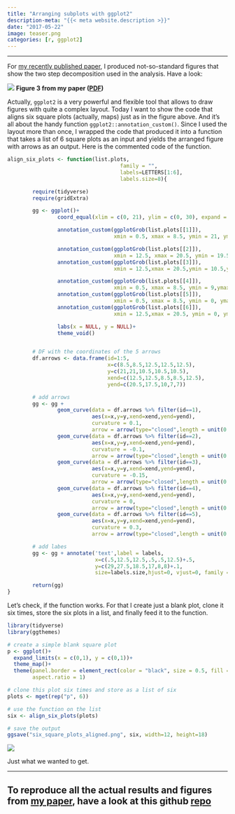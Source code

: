 ```yaml
---
title: "Arranging subplots with ggplot2"
description-meta: "{{< meta website.description >}}"
date: "2017-05-22"
image: teaser.png
categories: [r, ggplot2]
---
```


***


For [my recently published paper][gen], I produced not-so-standard figures that show the two step decomposition used in the analysis. Have a look: 

![](fig-01.png)
**Figure 3 from my paper ([PDF][pdf])**

Actually, `ggplot2` is a very powerful and flexible tool that allows to draw figures with quite a complex layout. Today I want to show the code that aligns six square plots (actually, maps) just as in the figure above. And it's all about the handy function `ggplot2::annotation_custom()`. Since I used the layout more than once, I wrapped the code that produced it into a function that takes a list of 6 square plots as an input and yields the arranged figure with arrows as an output. Here is the commented code of the function. 

```r
align_six_plots <- function(list.plots, 
                                    family = "",
                                    labels=LETTERS[1:6], 
                                    labels.size=8){

        require(tidyverse)
        require(gridExtra)

        gg <- ggplot()+
                coord_equal(xlim = c(0, 21), ylim = c(0, 30), expand = c(0,0))+

                annotation_custom(ggplotGrob(list.plots[[1]]),
                                  xmin = 0.5, xmax = 8.5, ymin = 21, ymax = 29)+

                annotation_custom(ggplotGrob(list.plots[[2]]),
                                  xmin = 12.5, xmax = 20.5, ymin = 19.5, ymax = 27.5)+
                annotation_custom(ggplotGrob(list.plots[[3]]),
                                  xmin = 12.5,xmax = 20.5,ymin = 10.5,ymax = 18.5)+

                annotation_custom(ggplotGrob(list.plots[[4]]),
                                  xmin = 0.5, xmax = 8.5, ymin = 9,ymax = 17)+
                annotation_custom(ggplotGrob(list.plots[[5]]),
                                  xmin = 0.5, xmax = 8.5, ymin = 0, ymax = 8)+
                annotation_custom(ggplotGrob(list.plots[[6]]),
                                  xmin = 12.5,xmax = 20.5, ymin = 0, ymax = 8)+

                labs(x = NULL, y = NULL)+
                theme_void()


        # DF with the coordinates of the 5 arrows
        df.arrows <- data.frame(id=1:5,
                                x=c(8.5,8.5,12.5,12.5,12.5),
                                y=c(21,21,10.5,10.5,10.5),
                                xend=c(12.5,12.5,8.5,8.5,12.5),
                                yend=c(20.5,17.5,10,7,7))

        # add arrows
        gg <- gg +
                geom_curve(data = df.arrows %>% filter(id==1),
                           aes(x=x,y=y,xend=xend,yend=yend),
                           curvature = 0.1,
                           arrow = arrow(type="closed",length = unit(0.25,"cm"))) +
                geom_curve(data = df.arrows %>% filter(id==2),
                           aes(x=x,y=y,xend=xend,yend=yend),
                           curvature = -0.1,
                           arrow = arrow(type="closed",length = unit(0.25,"cm"))) +
                geom_curve(data = df.arrows %>% filter(id==3),
                           aes(x=x,y=y,xend=xend,yend=yend),
                           curvature = -0.15,
                           arrow = arrow(type="closed",length = unit(0.25,"cm"))) +
                geom_curve(data = df.arrows %>% filter(id==4),
                           aes(x=x,y=y,xend=xend,yend=yend),
                           curvature = 0,
                           arrow = arrow(type="closed",length = unit(0.25,"cm"))) +
                geom_curve(data = df.arrows %>% filter(id==5),
                           aes(x=x,y=y,xend=xend,yend=yend),
                           curvature = 0.3,
                           arrow = arrow(type="closed",length = unit(0.25,"cm")))

        # add labes
        gg <- gg + annotate('text',label = labels,
                            x=c(.5,12.5,12.5,.5,.5,12.5)+.5,
                            y=c(29,27.5,18.5,17,8,8)+.1,
                            size=labels.size,hjust=0, vjust=0, family = family)

        return(gg)
}
```

Let's check, if the function works. For that I create just a blank plot, clone it six times, store the six plots in a list, and finally feed it to the function.

```r
library(tidyverse)
library(ggthemes)

# create a simple blank square plot
p <- ggplot()+
  expand_limits(x = c(0,1), y = c(0,1))+
  theme_map()+
  theme(panel.border = element_rect(color = "black", size = 0.5, fill = NA),
        aspect.ratio = 1)

# clone this plot six times and store as a list of six
plots <- mget(rep("p", 6))

# use the function on the list
six <- align_six_plots(plots)

# save the output
ggsave("six_square_plots_aligned.png", six, width=12, height=18)
```

![](fig-02.png)

Just what we wanted to get.  

***

::: {.callout-tip}
# To reproduce all the actual results and figures from [my paper][gen], have a look at this github [repo][git]
:::





[gen]: https://doi.org/10.1186/s41118-017-0018-2
[pdf]: https://ikashnitsky.github.io/doc/pubs/1705-genus-ik.pdf
[git]: https://github.com/ikashnitsky/genus-2017
